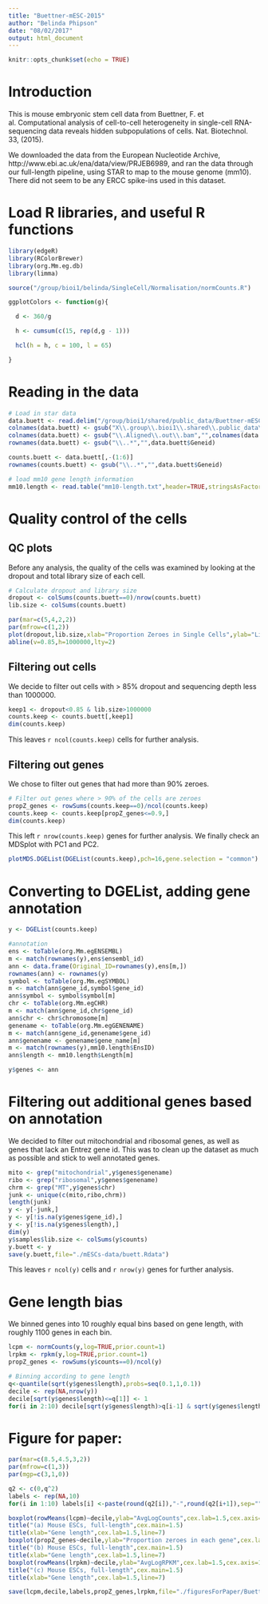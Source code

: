 ```yaml
---
title: "Buettner-mESC-2015"
author: "Belinda Phipson"
date: "08/02/2017"
output: html_document
---
```


```r
knitr::opts_chunk$set(echo = TRUE)
```

# Introduction

This is mouse embryonic stem cell data from Buettner, F. et al. Computational analysis of cell-to-cell heterogeneity in single-cell RNA-sequencing data reveals hidden subpopulations of cells. Nat. Biotechnol. 33, (2015).

We downloaded the data from the European Nucleotide Archive, http://www.ebi.ac.uk/ena/data/view/PRJEB6989, and ran the data through our full-length pipeline, using STAR to map to the mouse genome (mm10). There did not seem to be any ERCC spike-ins used in this dataset.

# Load R libraries, and useful R functions

```r
library(edgeR)
library(RColorBrewer)
library(org.Mm.eg.db)
library(limma)
```
```r
source("/group/bioi1/belinda/SingleCell/Normalisation/normCounts.R")
```
```r
ggplotColors <- function(g){

  d <- 360/g

  h <- cumsum(c(15, rep(d,g - 1)))

  hcl(h = h, c = 100, l = 65)

}
```

# Reading in the data
```r
# Load in star data
data.buett <- read.delim("/group/bioi1/shared/public_data/Buettner-mESCs-scRNAseq/counts/counts.txt",stringsAsFactors=FALSE,skip=1)
colnames(data.buett) <- gsub("X\\.group\\.bioi1\\.shared\\.public_data\\.Buettner\\.mESCs\\.scRNAseq\\.STAR\\.2pass\\.","",colnames(data.buett))
colnames(data.buett) <- gsub("\\.Aligned\\.out\\.bam","",colnames(data.buett))
rownames(data.buett) <- gsub("\\..*","",data.buett$Geneid)

counts.buett <- data.buett[,-(1:6)]
rownames(counts.buett) <- gsub("\\..*","",data.buett$Geneid)

# load mm10 gene length information
mm10.length <- read.table("mm10-length.txt",header=TRUE,stringsAsFactors = FALSE)
```

# Quality control of the cells
## QC plots

Before any analysis, the quality of the cells was examined by looking at the dropout and total library size of each cell. 

```r
# Calculate dropout and library size
dropout <- colSums(counts.buett==0)/nrow(counts.buett)
lib.size <- colSums(counts.buett)
```

```r
par(mar=c(5,4,2,2))
par(mfrow=c(1,2))
plot(dropout,lib.size,xlab="Proportion Zeroes in Single Cells",ylab="Library size")
abline(v=0.85,h=1000000,lty=2)
```

## Filtering out cells
We decide to filter out cells with > 85% dropout and sequencing depth less than 1000000.

```r
keep1 <- dropout<0.85 & lib.size>1000000
counts.keep <- counts.buett[,keep1]
dim(counts.keep)
```
This leaves `r ncol(counts.keep)` cells for further analysis.

## Filtering out genes
We chose to filter out genes that had more than 90% zeroes.
```r
# Filter out genes where > 90% of the cells are zeroes
propZ_genes <- rowSums(counts.keep==0)/ncol(counts.keep)
counts.keep <- counts.keep[propZ_genes<=0.9,]
dim(counts.keep)
```
This left `r nrow(counts.keep)` genes for further analysis. We finally check an MDSplot with PC1 and PC2.

```r
plotMDS.DGEList(DGEList(counts.keep),pch=16,gene.selection = "common")
```

# Converting to DGEList, adding gene annotation
```r
y <- DGEList(counts.keep)
```
```r
#annotation
ens <- toTable(org.Mm.egENSEMBL)
m <- match(rownames(y),ens$ensembl_id)
ann <- data.frame(Original_ID=rownames(y),ens[m,])
rownames(ann) <- rownames(y)
symbol <- toTable(org.Mm.egSYMBOL)
m <- match(ann$gene_id,symbol$gene_id)
ann$symbol <- symbol$symbol[m]
chr <- toTable(org.Mm.egCHR)
m <- match(ann$gene_id,chr$gene_id)
ann$chr <- chr$chromosome[m]
genename <- toTable(org.Mm.egGENENAME)
m <- match(ann$gene_id,genename$gene_id)
ann$genename <- genename$gene_name[m]
m <- match(rownames(y),mm10.length$EnsID)
ann$length <- mm10.length$Length[m]

y$genes <- ann
```

# Filtering out additional genes based on annotation
We decided to filter out mitochondrial and ribosomal genes, as well as genes that lack an Entrez gene id. This was to clean up the dataset as much as possible and stick to well annotated genes.

```r
mito <- grep("mitochondrial",y$genes$genename)
ribo <- grep("ribosomal",y$genes$genename)
chrm <- grep("MT",y$genes$chr)
junk <- unique(c(mito,ribo,chrm))
length(junk)
y <- y[-junk,]
y <- y[!is.na(y$genes$gene_id),]
y <- y[!is.na(y$genes$length),]
dim(y)
y$samples$lib.size <- colSums(y$counts)
y.buett <- y
save(y.buett,file="./mESCs-data/buett.Rdata")
```
This leaves `r ncol(y)` cells and `r nrow(y)` genes for further analysis.

# Gene length bias
We binned genes into 10 roughly equal bins based on gene length, with roughly 1100 genes in each bin.
```r
lcpm <- normCounts(y,log=TRUE,prior.count=1)
lrpkm <- rpkm(y,log=TRUE,prior.count=1)
propZ_genes <- rowSums(y$counts==0)/ncol(y)
```

```r
# Binning according to gene length
q<-quantile(sqrt(y$genes$length),probs=seq(0.1,1,0.1))
decile <- rep(NA,nrow(y))
decile[sqrt(y$genes$length)<=q[1]] <- 1
for(i in 2:10) decile[sqrt(y$genes$length)>q[i-1] & sqrt(y$genes$length)<=q[i]] <- i
```

# Figure for paper:

```r
par(mar=c(8.5,4.5,3,2))
par(mfrow=c(1,3))
par(mgp=c(3,1,0))

q2 <- c(0,q^2)
labels <- rep(NA,10)
for(i in 1:10) labels[i] <-paste(round(q2[i]),"-",round(q2[i+1]),sep="")

boxplot(rowMeans(lcpm)~decile,ylab="AvgLogCounts",cex.lab=1.5,cex.axis=1.2,names=labels,las=2,ylim=c(0,12))
title("(a) Mouse ESCs, full-length",cex.main=1.5)
title(xlab="Gene length",cex.lab=1.5,line=7)
boxplot(propZ_genes~decile,ylab="Proportion zeroes in each gene",cex.lab=1.5,cex.axis=1.2,names=labels,las=2)
title("(b) Mouse ESCs, full-length",cex.main=1.5)
title(xlab="Gene length",cex.lab=1.5,line=7)
boxplot(rowMeans(lrpkm)~decile,ylab="AvgLogRPKM",cex.lab=1.5,cex.axis=1.2,names=labels,las=2)
title("(c) Mouse ESCs, full-length",cex.main=1.5)
title(xlab="Gene length",cex.lab=1.5,line=7)
```

```r
save(lcpm,decile,labels,propZ_genes,lrpkm,file="./figuresForPaper/Buett-genelength.Rdata")
```



